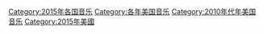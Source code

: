 [[Category:2015年各国音乐|Category:2015年各国音乐]]
[[Category:各年美国音乐|Category:各年美国音乐]]
[[Category:2010年代年美国音乐|Category:2010年代年美国音乐]]
[[Category:2015年美國|Category:2015年美國]]